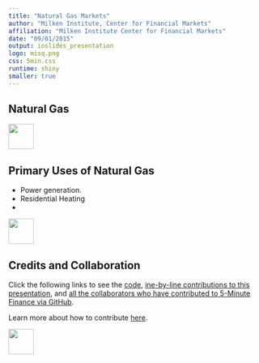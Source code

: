 ```yaml
---
title: "Natural Gas Markets"
author: "Milken Institute, Center for Financial Markets"
affiliation: "Milken Institute Center for Financial Markets"
date: "09/01/2015"
output: ioslides_presentation
logo: misq.png
css: 5min.css
runtime: shiny
smaller: true
---
```


## Natural Gas



<div class="MIfooter"><img src="mi.png" style="height:50px;"></div> 

## Primary Uses of Natural Gas

-  Power generation.
-  Residential Heating
-  



<div class="MIfooter"><img src="mi.png" style="height:50px;"></div> 

## Credits and Collaboration

Click the following links to see the [code](https://github.com/FinancialMarkets/5MinuteFinance/blob/master/Commodities/nat_gas_markets/nat_gas_markets.Rmd), [ine-by-line contributions to this presentation](https://github.com/FinancialMarkets/5MinuteFinance/blame/master/Commodities/nat_gas_markets/nat_gas_markets.Rmd), and [all the collaborators who have contributed to 5-Minute Finance via GitHub](https://github.com/FinancialMarkets/5MinuteFinance/graphs/contributors).

Learn more about how to contribute [here](http://www.5minutefinance.org/how-to-contribute).


<div class="MIfooter"><img src="mi.png" style="height:50px;"></div> 

